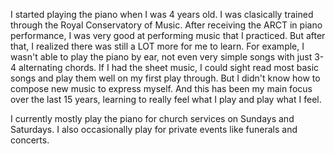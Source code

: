 I started playing the piano when I was 4 years old.
I was clasically trained through the Royal Conservatory of Music.
After receiving the ARCT in piano performance, I was very good at performing music that I practiced.
But after that, I realized there was still a LOT more for me to learn.
For example, I wasn't able to play the piano by ear, not even very simple songs with just 3-4 alternating chords.
If I had the sheet music, I could sight read most basic songs and play them well on my first play through.
But I didn't know how to compose new music to express myself.
And this has been my main focus over the last 15 years, learning to really feel what I play and play what I feel.

I currently mostly play the piano for church services on Sundays and Saturdays. 
I also occasionally play for private events like funerals and concerts.